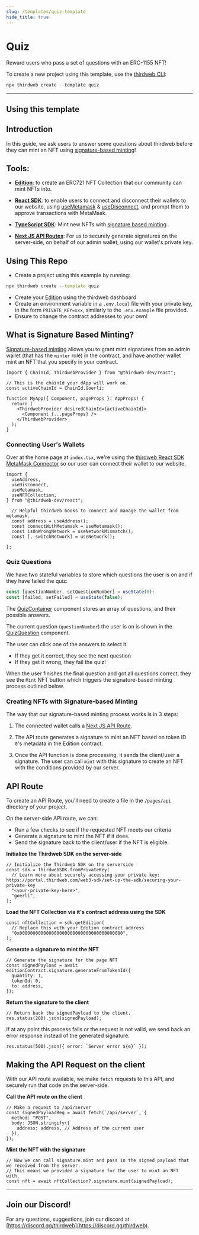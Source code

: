 ```yaml
---
slug: /templates/quiz-template
hide_title: true
---
```



# Quiz

Reward users who pass a set of questions with an ERC-1155 NFT!

To create a new project using this template, use the [thirdweb CLI](/cli):

```jsx
npx thirdweb create --template quiz
```

<div
  style={{
    display: "flex",
    flexDirection: "row",
    gap: "2%",
    marginBottom: 32,
    width: "100%",
    alignItems: "center",
    justifyContent: "center",
    marginTop: 16,
  }}
>
  <DemoButton link="https://quiz.thirdweb-example.com" name="quiz" />
  <ViewCodeButton link="https://github.com/thirdweb-example/quiz" name="quiz" />
</div>

---

## Using this template

## Introduction

In this guide, we ask users to answer some questions about thirdweb before they can mint an NFT using [signature-based minting](https://portal.thirdweb.com/advanced-features/on-demand-minting)!

## Tools:

- [**Edition**](https://portal.thirdweb.com/contracts/edition): to create an ERC721 NFT Collection that our community can mint NFTs into.

- [**React SDK**](https://docs.thirdweb.com/react): to enable users to connect and disconnect their wallets to our website, using [useMetamask](https://docs.thirdweb.com/react/react.usemetamask) & [useDisconnect](https://docs.thirdweb.com/react/react.usedisconnect), and prompt them to approve transactions with MetaMask.

- [**TypeScript SDK**](https://docs.thirdweb.com/typescript): Mint new NFTs with [signature based minting](https://portal.thirdweb.com/advanced-features/on-demand-minting).

- [**Next JS API Routes**](https://nextjs.org/docs/api-routes/introduction): For us to securely generate signatures on the server-side, on behalf of our admin wallet, using our wallet's private key.

## Using This Repo

- Create a project using this example by running:

```bash
npx thirdweb create --template quiz
```

- Create your [Edition](https://portal.thirdweb.com/pre-built-contracts/edition) using the thirdweb dashboard
- Create an environment variable in a `.env.local` file with your private key, in the form `PRIVATE_KEY=xxx`, similarly to the `.env.example` file provided.
- Ensure to change the contract addresses to your own!

## What is Signature Based Minting?

[Signature-based minting](https://portal.thirdweb.com/advanced-features/on-demand-minting) allows you to grant mint signatures from an admin wallet (that has the `minter` role) in the contract, and have another wallet mint an NFT that you specify in your contract.

```tsx
import { ChainId, ThirdwebProvider } from "@thirdweb-dev/react";

// This is the chainId your dApp will work on.
const activeChainId = ChainId.Goerli;

function MyApp({ Component, pageProps }: AppProps) {
  return (
    <ThirdwebProvider desiredChainId={activeChainId}>
      <Component {...pageProps} />
    </ThirdwebProvider>
  );
}
```

### Connecting User's Wallets

Over at the home page at `index.tsx`, we're using the [thirdweb React SDK MetaMask Connector](https://docs.thirdweb.com/react/category/wallet-connection) so our user can connect their wallet to our website.

```tsx
import {
  useAddress,
  useDisconnect,
  useMetamask,
  useNFTCollection,
} from "@thirdweb-dev/react";

  // Helpful thirdweb hooks to connect and manage the wallet from metamask.
  const address = useAddress();
  const connectWithMetamask = useMetamask();
  const isOnWrongNetwork = useNetworkMismatch();
  const [, switchNetwork] = useNetwork();

};
```

### Quiz Questions

We have two stateful variables to store which questions the user is on and if they have failed the quiz:

```jsx
const [questionNumber, setQuestionNumber] = useState(0);
const [failed, setFailed] = useState(false);
```

The [QuizContainer](https://github.com/thirdweb-example/quiz/blob/main/components/QuizContainer.tsx) component stores an array of questions, and their possible answers.

The current question (`questionNumber`) the user is on is shown in the [QuizQuestion](https://github.com/thirdweb-example/quiz/blob/main/components/QuizQuestion.tsx) component.

The user can click one of the answers to select it.

- If they get it correct, they see the next question
- If they get it wrong, they fail the quiz!

When the user finishes the final question and got all questions correct, they see the `Mint` NFT button which triggers the signature-based minting process outlined below.

### Creating NFTs with Signature-based Minting

The way that our signature-based minting process works is in 3 steps:

1. The connected wallet calls a [Next JS API Route](https://nextjs.org/docs/api-routes/introduction).

2. The API route generates a signature to mint an NFT based on token ID `0`'s metadata in the Edition contract.

3. Once the API function is done processing, it sends the client/user a signature. The user can call `mint` with this signature to create an NFT with the conditions provided by our server.

## API Route

To create an API Route, you'll need to create a file in the `/pages/api` directory of your project.

On the server-side API route, we can:

- Run a few checks to see if the requested NFT meets our criteria
- Generate a signature to mint the NFT if it does.
- Send the signature back to the client/user if the NFT is eligible.

**Initialize the Thirdweb SDK on the server-side**

```tsx
// Initialize the Thirdweb SDK on the serverside
const sdk = ThirdwebSDK.fromPrivateKey(
  // Learn more about securely accessing your private key: https://portal.thirdweb.com/web3-sdk/set-up-the-sdk/securing-your-private-key
  "<your-private-key-here>",
  "goerli",
);
```

**Load the NFT Collection via it's contract address using the SDK**

```tsx
const nftCollection = sdk.getEdition(
  // Replace this with your Edition contract address
  "0x000000000000000000000000000000000000000",
);
```

**Generate a signature to mint the NFT**

```tsx
// Generate the signature for the page NFT
const signedPayload = await editionContract.signature.generateFromTokenId({
  quantity: 1,
  tokenId: 0,
  to: address,
});
```

**Return the signature to the client**

```tsx
// Return back the signedPayload to the client.
res.status(200).json(signedPayload);
```

If at any point this process fails or the request is not valid, we send back an error response instead of the generated signature.

```tsx
res.status(500).json({ error: `Server error ${e}` });
```

## Making the API Request on the client

With our API route available, we make `fetch` requests to this API, and securely run that code on the server-side.

**Call the API route on the client**

```tsx
// Make a request to /api/server
const signedPayloadReq = await fetch(`/api/server`, {
  method: "POST",
  body: JSON.stringify({
    address: address, // Address of the current user
  }),
});
```

**Mint the NFT with the signature**

```tsx
// Now we can call signature.mint and pass in the signed payload that we received from the server.
// This means we provided a signature for the user to mint an NFT with.
const nft = await nftCollection?.signature.mint(signedPayload);
```

---

## Join our Discord!

For any questions, suggestions, join our discord at [https://discord.gg/thirdweb](https://discord.gg/thirdweb).
